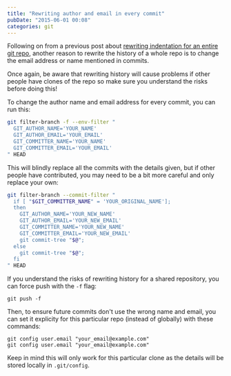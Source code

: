 ```yaml
---
title: "Rewriting author and email in every commit"
pubDate: "2015-06-01 00:08"
categories: git
---
```


Following on from a previous post about [rewriting indentation for an entire git repo](http://blog.stevenocchipinti.com/2015/04/30/rewriting-indentation-in-every-file-and-every-commit/),
another reason to rewrite the history of a whole repo is to change the email
address or name mentioned in commits.

Once again, be aware that rewriting history will cause problems if other people
have clones of the repo so make sure you understand the risks before doing
this!

To change the author name and email address for every commit, you can run this:

```bash
git filter-branch -f --env-filter "
  GIT_AUTHOR_NAME='YOUR_NAME'
  GIT_AUTHOR_EMAIL='YOUR_EMAIL'
  GIT_COMMITTER_NAME='YOUR_NAME'
  GIT_COMMITTER_EMAIL='YOUR_EMAIL'
" HEAD
```

This will blindly replace all the commits with the details given, but if other
people have contributed, you may need to be a bit more careful and only replace
your own:

```bash
git filter-branch --commit-filter "
  if [ "$GIT_COMMITTER_NAME" = 'YOUR_ORIGINAL_NAME'];
  then
    GIT_AUTHOR_NAME='YOUR_NEW_NAME'
    GIT_AUTHOR_EMAIL='YOUR_NEW_EMAIL'
    GIT_COMMITTER_NAME='YOUR_NEW_NAME'
    GIT_COMMITTER_EMAIL='YOUR_NEW_EMAIL'
    git commit-tree "$@";
  else
    git commit-tree "$@";
  fi
" HEAD
```

If you understand the risks of rewriting history for a shared repository, you
can force push with the `-f` flag:

```
git push -f
```

Then, to ensure future commits don't use the wrong name and email, you can set
it explicity for this particular repo (instead of globally) with these
commands:

```
git config user.email "your_email@example.com"
git config user.email "your_email@example.com"
```

Keep in mind this will only work for this particular clone as the details will
be stored locally in `.git/config`.
